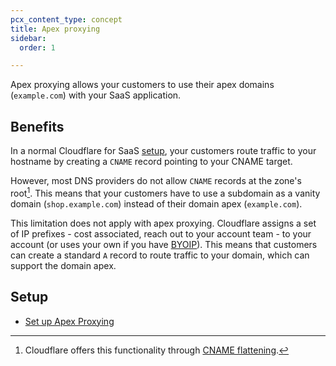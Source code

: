 ```yaml
---
pcx_content_type: concept
title: Apex proxying
sidebar:
  order: 1

---
```



Apex proxying allows your customers to use their apex domains (`example.com`) with your SaaS application.

<Render file="ssl-for-saas-plan-limitation" />

## Benefits

In a normal Cloudflare for SaaS [setup](/cloudflare-for-platforms/cloudflare-for-saas/start/getting-started/), your customers route traffic to your hostname by creating a `CNAME` record pointing to your CNAME target.

However, most DNS providers do not allow `CNAME` records at the zone's root[^1]. This means that your customers have to use a subdomain as a vanity domain (`shop.example.com`) instead of their domain apex (`example.com`).

This limitation does not apply with apex proxying. Cloudflare assigns a set of IP prefixes - cost associated, reach out to your account team - to your account (or uses your own if you have [BYOIP](/byoip/)). This means that customers can create a standard `A` record to route traffic to your domain, which can support the domain apex.

[^1]: Cloudflare offers this functionality through [CNAME flattening](/dns/cname-flattening/).

## Setup

* [Set up Apex Proxying](/cloudflare-for-platforms/cloudflare-for-saas/start/advanced-settings/apex-proxying/setup/)
